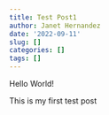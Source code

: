 ```yaml
---
title: Test Post1
author: Janet Hernandez
date: '2022-09-11'
slug: []
categories: []
tags: []
---
```


Hello World!

This is my first test post 